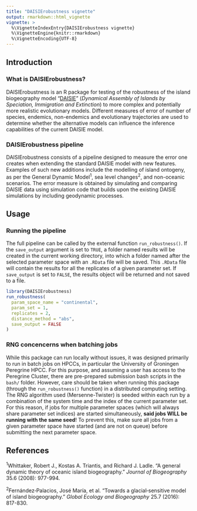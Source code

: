 ```yaml
---
title: "DAISIErobustness vignette"
output: rmarkdown::html_vignette
vignette: >
  %\VignetteIndexEntry{DAISIErobustness vignette}
  %\VignetteEngine{knitr::rmarkdown}
  %\VignetteEncoding{UTF-8}
---
```


## Introduction

### What is DAISIErobustness?
DAISIErobustness is an R package for testing of the robustness of the island biogeography model "[DAISIE](https://github.com/rsetienne/DAISIE)" (_Dynamical Assembly of Islands by Speciation, Immigration and Extinction_)  to more complex and potentially more realistic evolutionary models. Different measures of error of number of species, endemics, non-endemics and evolutionary trajectories are used to determine whether the alternative models can influence the inference capabilities of the current DAISIE model.

### DAISIErobustness pipeline
DAISIErobustness consists of a pipeline designed to measure the error one creates when extending the standard DAISIE model with new features. Examples of such new additions include the modelling of island ontogeny, as per the General Dynamic Model<sup>1</sup>, sea level changes<sup>2</sup>, and non-oceanic scenarios. The error measure is obtained by simulating and comparing DAISIE data using simulation code that builds upon the existing DAISIE simulations by including geodynamic processes.

## Usage
### Running the pipeline
The full pipeline can be called by the external function `run_robustness()`. If the `save_output` argument is set to `TRUE`, a folder named results will be created in the current working directory, into which a folder named after the selected parameter space with an `.RData` file will be saved. This `.RData` file will contain the results for all the replicates of a given parameter set. If `save_output` is set to `FALSE`, the results object will be returned and not saved to a file.
```r
library(DAISIErobustness)
run_robustness(
  param_space_name = "continental",
  param_set = 1,
  replicates = 2,
  distance_method = "abs",
  save_output = FALSE
)
```

### RNG concencerns when batching jobs
While this package can run locally without issues, it was designed primarily to run in batch jobs on HPCCs, in particular the University of Groningen Peregrine HPCC. For this purpose, and assuming a user has access to the Peregrine Cluster, there are pre-prepared submission bash scripts in the `bash/` folder. However, care should be taken when running this package (through the `run_robustness()` function) in a distributed computing setting. The RNG algorithm used (Mersenne-Twister) is seeded within each run by a combination of the system time and the index of the current parameter set. For this reason, if jobs for multiple parameter spaces (which will always share parameter set indices) are started simultaneously, **said jobs WILL be running with the same seed**! To prevent this, make sure all jobs from a given parameter space have started (and are not on queue) before submitting the next parameter space.

## References
<sup>1</sup>Whittaker, Robert J., Kostas A. Triantis, and Richard J. Ladle. "A general dynamic theory of oceanic island biogeography." _Journal of Biogeography_ 35.6 (2008): 977-994.

<sup>2</sup>Fernández‐Palacios, José María, et al. "Towards a glacial‐sensitive model of island biogeography." _Global Ecology and Biogeography_ 25.7 (2016): 817-830.
